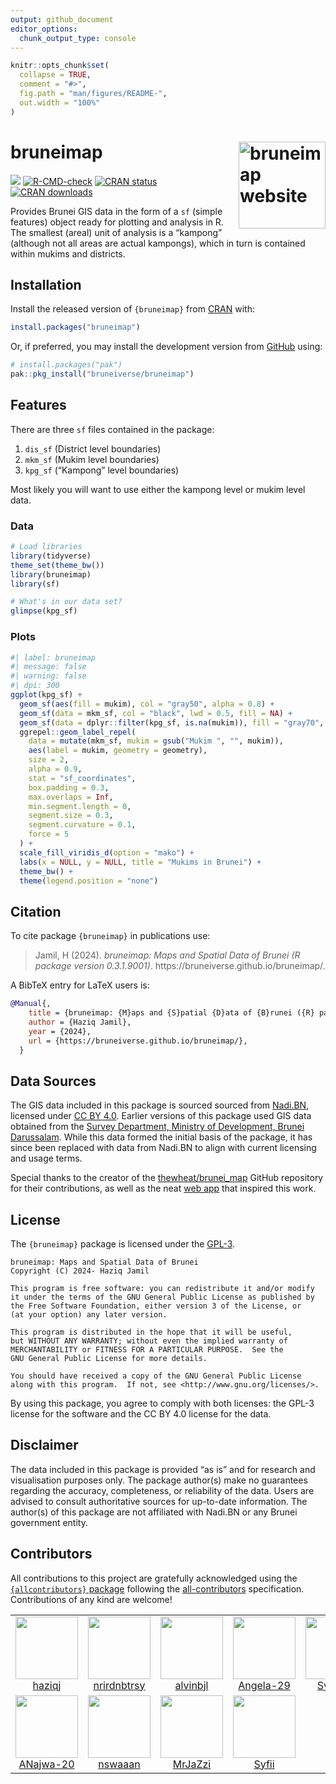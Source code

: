 ```yaml
---
output: github_document
editor_options: 
  chunk_output_type: console
---
```


<!-- README.md is generated from README.Rmd. Please edit that file -->

```r
knitr::opts_chunk$set(
  collapse = TRUE,
  comment = "#>",
  fig.path = "man/figures/README-",
  out.width = "100%"
)
```

# bruneimap <a href="https://bruneiverse.github.io/bruneimap/"><img src="man/figures/logo.png" align="right" height="139" alt="bruneimap website" /></a>

<!-- badges: start -->
![](https://img.shields.io/badge/brunei-yakin-yellow)
[![R-CMD-check](https://github.com/Bruneiverse/bruneimap/actions/workflows/R-CMD-check.yaml/badge.svg)](https://github.com/Bruneiverse/bruneimap/actions/workflows/R-CMD-check.yaml)
[![CRAN status](https://www.r-pkg.org/badges/version/bruneimap)](https://CRAN.R-project.org/package=bruneimap)
[![CRAN downloads](http://cranlogs.r-pkg.org/badges/grand-total/bruneimap)](https://cran.r-project.org/package=bruneimap)
<!-- badges: end -->

Provides Brunei GIS data in the form of a `sf` (simple features) object ready for plotting and analysis in R. 
The smallest (areal) unit of analysis is a "kampong" (although not all areas are actual kampongs), which in turn is contained within mukims and districts.

## Installation

Install the released version of `{bruneimap}` from [CRAN](https://CRAN.R-project.org) with:

```r
install.packages("bruneimap")
```

Or, if preferred, you may install the development version from [GitHub](https://github.com/) using:

``` r
# install.packages("pak")
pak::pkg_install("bruneiverse/bruneimap")
```

## Features

There are three `sf` files contained in the package:

1. `dis_sf` (District level boundaries)
2. `mkm_sf` (Mukim level boundaries)
3. `kpg_sf` ("Kampong" level boundaries)

Most likely you will want to use either the kampong level or mukim level data.

### Data

```r
# Load libraries
library(tidyverse)
theme_set(theme_bw())
library(bruneimap)
library(sf)

# What's in our data set?
glimpse(kpg_sf)
```

### Plots

```r
#| label: bruneimap
#| message: false
#| warning: false
#| dpi: 300
ggplot(kpg_sf) +
  geom_sf(aes(fill = mukim), col = "gray50", alpha = 0.8) +
  geom_sf(data = mkm_sf, col = "black", lwd = 0.5, fill = NA) +
  geom_sf(data = dplyr::filter(kpg_sf, is.na(mukim)), fill = "gray70", col = "gray70") +
  ggrepel::geom_label_repel(
    data = mutate(mkm_sf, mukim = gsub("Mukim ", "", mukim)),    
    aes(label = mukim, geometry = geometry),
    size = 2,
    alpha = 0.9,
    stat = "sf_coordinates",
    box.padding = 0.3,
    max.overlaps = Inf,
    min.segment.length = 0,       
    segment.size = 0.3,           
    segment.curvature = 0.1,      
    force = 5                     
  ) +
  scale_fill_viridis_d(option = "mako") +
  labs(x = NULL, y = NULL, title = "Mukims in Brunei") +
  theme_bw() +
  theme(legend.position = "none") 
```


## Citation

To cite package `{bruneimap}` in publications use:

> Jamil, H (2024). _bruneimap: Maps and Spatial Data of Brunei (R
  package version 0.3.1.9001)_. https://bruneiverse.github.io/bruneimap/.

A BibTeX entry for LaTeX users is:

```bibtex
@Manual{,
    title = {bruneimap: {M}aps and {S}patial {D}ata of {B}runei ({R} package version 0.3.1.9001)},
    author = {Haziq Jamil},
    year = {2024},
    url = {https://bruneiverse.github.io/bruneimap/},
  }
```

## Data Sources

The GIS data included in this package is sourced sourced from [Nadi.BN](https://www.nadi.bn/data-catalogues/iot/datasets/brunei-map/#overview), licensed under [CC BY 4.0](https://creativecommons.org/licenses/by/4.0/).
Earlier versions of this package used GIS data obtained from the [Survey Department, Ministry of Development, Brunei Darussalam](https://geoportal.survey.gov.bn/start-gp). 
While this data formed the initial basis of the package, it has since been replaced with data from Nadi.BN to align with current licensing and usage terms.  

Special thanks to the creator of the [thewheat/brunei_map](https://github.com/thewheat/brunei_map) GitHub repository for their contributions, as well as the neat [web app](http://thewheat.github.io/brunei_map/) that inspired this work.

## License

The `{bruneimap}` package is licensed under the [GPL-3](https://www.gnu.org/licenses/gpl-3.0.en.html). 

```plaintext
bruneimap: Maps and Spatial Data of Brunei
Copyright (C) 2024- Haziq Jamil

This program is free software: you can redistribute it and/or modify
it under the terms of the GNU General Public License as published by
the Free Software Foundation, either version 3 of the License, or
(at your option) any later version.

This program is distributed in the hope that it will be useful,
but WITHOUT ANY WARRANTY; without even the implied warranty of
MERCHANTABILITY or FITNESS FOR A PARTICULAR PURPOSE.  See the
GNU General Public License for more details.

You should have received a copy of the GNU General Public License
along with this program.  If not, see <http://www.gnu.org/licenses/>.
```

By using this package, you agree to comply with both licenses: 
the GPL-3 license for the software and the CC BY 4.0 license for the data.

## Disclaimer

The data included in this package is provided "as is" and for research and visualisation purposes only. 
The package author(s) make no guarantees regarding the accuracy, completeness, or reliability of the data. 
Users are advised to consult authoritative sources for up-to-date information.
The author(s) of this package are not affiliated with Nadi.BN or any Brunei government entity.


## Contributors



<!-- ALL-CONTRIBUTORS-LIST:START - Do not remove or modify this section -->
<!-- prettier-ignore-start -->
<!-- markdownlint-disable -->

All contributions to this project are gratefully acknowledged using the [`{allcontributors}` package](https://github.com/ropensci/allcontributors) following the [all-contributors](https://allcontributors.org) specification. Contributions of any kind are welcome!

<table>

<tr>
<td align="center">
<a href="https://github.com/haziqj">
<img src="https://avatars.githubusercontent.com/u/16189362?v=4" width="100px;" alt=""/>
</a><br>
<a href="https://github.com/Bruneiverse/bruneimap/commits?author=haziqj">haziqj</a>
</td>
<td align="center">
<a href="https://github.com/nrirdnbtrsy">
<img src="https://avatars.githubusercontent.com/u/178867095?v=4" width="100px;" alt=""/>
</a><br>
<a href="https://github.com/Bruneiverse/bruneimap/commits?author=nrirdnbtrsy">nrirdnbtrsy</a>
</td>
<td align="center">
<a href="https://github.com/alvinbjl">
<img src="https://avatars.githubusercontent.com/u/178853609?v=4" width="100px;" alt=""/>
</a><br>
<a href="https://github.com/Bruneiverse/bruneimap/commits?author=alvinbjl">alvinbjl</a>
</td>
<td align="center">
<a href="https://github.com/Angela-29">
<img src="https://avatars.githubusercontent.com/u/178489098?v=4" width="100px;" alt=""/>
</a><br>
<a href="https://github.com/Bruneiverse/bruneimap/commits?author=Angela-29">Angela-29</a>
</td>
<td align="center">
<a href="https://github.com/SyafYus">
<img src="https://avatars.githubusercontent.com/u/178446986?v=4" width="100px;" alt=""/>
</a><br>
<a href="https://github.com/Bruneiverse/bruneimap/commits?author=SyafYus">SyafYus</a>
</td>
<td align="center">
<a href="https://github.com/Dwaaz">
<img src="https://avatars.githubusercontent.com/u/178873502?v=4" width="100px;" alt=""/>
</a><br>
<a href="https://github.com/Bruneiverse/bruneimap/commits?author=Dwaaz">Dwaaz</a>
</td>
<td align="center">
<a href="https://github.com/HafeezulRaziq">
<img src="https://avatars.githubusercontent.com/u/99826145?v=4" width="100px;" alt=""/>
</a><br>
<a href="https://github.com/Bruneiverse/bruneimap/commits?author=HafeezulRaziq">HafeezulRaziq</a>
</td>
</tr>


<tr>
<td align="center">
<a href="https://github.com/ANajwa-20">
<img src="https://avatars.githubusercontent.com/u/178689133?v=4" width="100px;" alt=""/>
</a><br>
<a href="https://github.com/Bruneiverse/bruneimap/commits?author=ANajwa-20">ANajwa-20</a>
</td>
<td align="center">
<a href="https://github.com/nswaaan">
<img src="https://avatars.githubusercontent.com/u/178871934?v=4" width="100px;" alt=""/>
</a><br>
<a href="https://github.com/Bruneiverse/bruneimap/commits?author=nswaaan">nswaaan</a>
</td>
<td align="center">
<a href="https://github.com/MrJaZzi">
<img src="https://avatars.githubusercontent.com/u/178448019?v=4" width="100px;" alt=""/>
</a><br>
<a href="https://github.com/Bruneiverse/bruneimap/commits?author=MrJaZzi">MrJaZzi</a>
</td>
<td align="center">
<a href="https://github.com/Syfii">
<img src="https://avatars.githubusercontent.com/u/178873529?v=4" width="100px;" alt=""/>
</a><br>
<a href="https://github.com/Bruneiverse/bruneimap/commits?author=Syfii">Syfii</a>
</td>
</tr>

</table>

<!-- markdownlint-enable -->
<!-- prettier-ignore-end -->
<!-- ALL-CONTRIBUTORS-LIST:END -->


